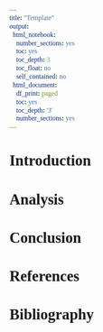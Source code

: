 ```yaml
---
title: "Template"
output:
  html_notebook:
    number_sections: yes
    toc: yes
    toc_depth: 3
    toc_float: no
    self_contained: no
  html_document:
    df_print: paged
    toc: yes
    toc_depth: '3'
    number_sections: yes
---
```

<style>
* {
  font-family: "Palatino"
}

h1{
    font-size: 190%
}

h2{
    font-size: 160%
}

h3{
    font-size: 150%
}

h4{
    font-size: 130%
}

h5{
    font-size: 110%
}

h6{
    font-size: 90%
}
</style>


# Introduction

# Analysis

# Conclusion

# References

# Bibliography
